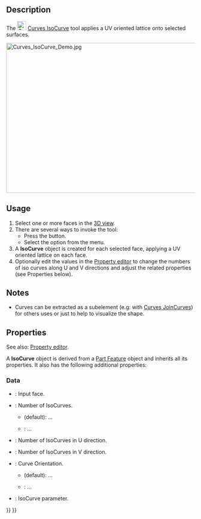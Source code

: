 <languages/>
<translate>

<!--T:1-->
{{Docnav
|[[Curves_TrimFace|TrimFace]]
|[[Curves_SketchOnSurface|SketchOnSurface]]
|[[Curves_Workbench|Curves]]
|IconL=Curves_TrimFace.svg
|IconR=Curves_SketchOnSurface.svg
|IconC=Curves_workbench_icon.svg
}}

<!--T:2-->
{{GuiCommand
|Name=Curves IsoCurve
|MenuLocation=Surfaces → IsoCurve
|Workbenches=[[Curves_Workbench|Curves]]
|SeeAlso=[[Curves_JoinCurve|Curves JoinCurves]]
}}

==Description== <!--T:3-->

<!--T:4-->
The [[Image:Curves_IsoCurve.svg|24px]] [[Curves_IsoCurve|Curves IsoCurve]] tool applies a UV oriented lattice onto selected surfaces.

<!--T:12-->
[[File:Curves_IsoCurve_Demo.jpg|600x400px]]
{{Caption|Above: shows the surface before (left) and after (right) applying the tool}}

==Usage== <!--T:5-->

<!--T:6-->
# Select one or more faces in the [[3D_view|3D view]].
# There are several ways to invoke the tool:
#* Press the {{Button|[[Image:Curves_IsoCurve.svg|16px]] [[Curves_IsoCurve|IsoCurve]]}} button.
#* Select the {{MenuCommand|Surfaces → [[Image:Curves_IsoCurve.svg|16px]] IsoCurve}} option from the menu.
# A '''IsoCurve''' object is created for each selected face, applying a UV oriented lattice on each face.
# Optionally edit the values in the [[Property_editor|Property editor]] to change the numbers of iso curves along U and V directions and adjust the related properties (see Properties below).

==Notes== <!--T:7-->

<!--T:13-->
* Curves can be extracted as a subelement (e.g: with [[Curves_JoinCurve|Curves JoinCurves]]) for others uses or just to help to visualize the shape.

==Properties== <!--T:9-->

<!--T:14-->
See also: [[Property_editor|Property editor]].

<!--T:15-->
A '''IsoCurve''' object is derived from a [[Part_Feature|Part Feature]] object and inherits all its properties. It also has the following additional properties:

===Data=== <!--T:16-->

<!--T:17-->
{{TitleProperty|Iso Curve}}

<!--T:18-->
* {{PropertyData|Face|LinkSub}}: Input face.
* {{PropertyData|Mode|Enumeration}}: Number of IsoCurves.
** {{Value|Multi}} (default): ...
** {{Value|Single}}: ...
* {{PropertyData|Number U|Integer}}: Number of IsoCurves in U direction.
* {{PropertyData|Number V|Integer}}: Number of IsoCurves in V direction.
* {{PropertyData|Orientation|Enumeration}}: Curve Orientation.
** {{Value|U}} (default): ...
** {{Value|V}}: ...
* {{PropertyData|Parameter|Float}}: IsoCurve parameter.


<!--T:11-->
{{Docnav
|[[Curves_TrimFace|TrimFace]]
|[[Curves_SketchOnSurface|SketchOnSurface]]
|[[Curves_Workbench|Curves]]
|IconL=Curves_TrimFace.svg
|IconR=Curves_SketchOnSurface.svg
|IconC=Curves_workbench_icon.svg
}}

</translate>
{{Curves Tools navi{{#translation:}}}}
{{Userdocnavi{{#translation:}}}}